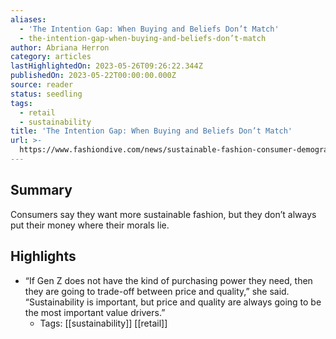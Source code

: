```yaml
---
aliases:
  - 'The Intention Gap: When Buying and Beliefs Don’t Match'
  - the-intention-gap-when-buying-and-beliefs-don’t-match
author: Abriana Herron
category: articles
lastHighlightedOn: 2023-05-26T09:26:22.344Z
publishedOn: 2023-05-22T00:00:00.000Z
source: reader
status: seedling
tags:
  - retail
  - sustainability
title: 'The Intention Gap: When Buying and Beliefs Don’t Match'
url: >-
  https://www.fashiondive.com/news/sustainable-fashion-consumer-demographics-gen-z/650864/?utm_source=Sailthru&utm_medium=email&utm_campaign=Issue:%202023-05-24%20Retail%20Dive:%20Marketing%20%5Bissue:50770%5D&utm_term=Retail%20Dive:%20Marketing
---
```

## Summary

Consumers say they want more sustainable fashion, but they don’t always put their money where their morals lie.

## Highlights

- “If Gen Z does not have the kind of purchasing power they need, then they are going to trade-off between price and quality,” she said. “Sustainability is important, but price and quality are always going to be the most important value drivers.”
    - Tags: [[sustainability]] [[retail]]

